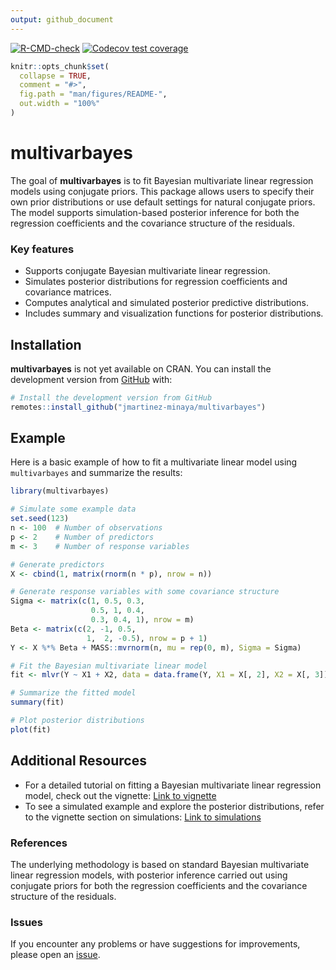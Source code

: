 ```yaml
---
output: github_document
---
```



<!-- badges: start -->
[![R-CMD-check](https://github.com/jmartinez-minaya/multivarbayes/actions/workflows/R-CMD-check.yaml/badge.svg)](https://github.com/jmartinez-minaya/multivarbayes/actions/workflows/R-CMD-check.yaml)
[![Codecov test coverage](https://codecov.io/gh/jmartinez-minaya/multivarbayes/graph/badge.svg)](https://app.codecov.io/gh/jmartinez-minaya/multivarbayes)
<!-- badges: end -->

<!-- README.md is generated from README.Rmd. Please edit that file -->

```r
knitr::opts_chunk$set(
  collapse = TRUE,
  comment = "#>",
  fig.path = "man/figures/README-",
  out.width = "100%"
)
```



# multivarbayes

The goal of **multivarbayes** is to fit Bayesian multivariate linear regression models using conjugate priors. This package allows users to specify their own prior distributions or use default settings for natural conjugate priors. The model supports simulation-based posterior inference for both the regression coefficients and the covariance structure of the residuals.

### Key features

- Supports conjugate Bayesian multivariate linear regression.
- Simulates posterior distributions for regression coefficients and covariance matrices.
- Computes analytical and simulated posterior predictive distributions.
- Includes summary and visualization functions for posterior distributions.

## Installation

**multivarbayes** is not yet available on CRAN. You can install the development version from [GitHub](https://github.com/jmartinez-minaya/multivarbayes) with:

```r
# Install the development version from GitHub
remotes::install_github("jmartinez-minaya/multivarbayes")
```

## Example

Here is a basic example of how to fit a multivariate linear model using `multivarbayes` and summarize the results:

```r
library(multivarbayes)

# Simulate some example data
set.seed(123)
n <- 100  # Number of observations
p <- 2    # Number of predictors
m <- 3    # Number of response variables

# Generate predictors
X <- cbind(1, matrix(rnorm(n * p), nrow = n))

# Generate response variables with some covariance structure
Sigma <- matrix(c(1, 0.5, 0.3,
                  0.5, 1, 0.4,
                  0.3, 0.4, 1), nrow = m)
Beta <- matrix(c(2, -1, 0.5, 
                 1,  2, -0.5), nrow = p + 1)
Y <- X %*% Beta + MASS::mvrnorm(n, mu = rep(0, m), Sigma = Sigma)

# Fit the Bayesian multivariate linear model
fit <- mlvr(Y ~ X1 + X2, data = data.frame(Y, X1 = X[, 2], X2 = X[, 3]))

# Summarize the fitted model
summary(fit)

# Plot posterior distributions
plot(fit)
```

## Additional Resources

- For a detailed tutorial on fitting a Bayesian multivariate linear regression model, check out the vignette: [Link to vignette](vignettes/multivarbayes-vignette.Rmd)
- To see a simulated example and explore the posterior distributions, refer to the vignette section on simulations: [Link to simulations](vignettes/simulation.Rmd)

### References

The underlying methodology is based on standard Bayesian multivariate linear regression models, with posterior inference carried out using conjugate priors for both the regression coefficients and the covariance structure of the residuals.

### Issues

If you encounter any problems or have suggestions for improvements, please open an [issue](https://github.com/jmartinez-minaya/multivarbayes/issues).
